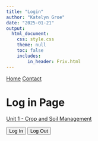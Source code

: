 ```yaml
---
title: "Login"
author: "Katelyn Groe"
date: "2025-01-21"
output:
  html_document:
    css: style.css
    theme: null
    toc: false
    includes: 
        in_header: Friv.html
---
```


<script src="https://identity.netlify.com/v1/netlify-identity-widget.js"></script>


<nav>
  <a href="index.html">Home</a>
  <a href="contact.html">Contact</a>
</nav>

# Log in Page

[Unit 1 - Crop and Soil Management](Modules.html)



<script>
    netlifyIdentity.on("init", user => {
        if (user) {
            document.getElementById("user-info").innerText = "Hello, " + user.email;
        }
    });

    netlifyIdentity.on("login", user => {
        document.getElementById("user-info").innerText = "Hello, " + user.email;
    });

    netlifyIdentity.on("logout", () => {
        document.getElementById("user-info").innerText = "";
    });
</script>


<button onclick="netlifyIdentity.open()">Log In</button>
<button onclick="netlifyIdentity.logout()">Log Out</button>
<p id="user-info"></p>

<script>
    netlifyIdentity.on("login", user => {
        const email = user.email;

        // Define where each user should go
        const userPages = {
            "kgroe@iastate.edu": "Modules.html",
            "ryhuffman@iastate.edu": "rhuffman.html",
            "admin@example.com": "admin.html",
            "default": "default.html" // Redirect for unknown users
        };

        // Find the correct page for the user
        const redirectPage = userPages[email] || userPages["default"];

        // Redirect user
        window.location.href = redirectPage;
    });

    netlifyIdentity.on("logout", () => {
        window.location.href = "index.html"; // Send them back to home on logout
    });
</script>
